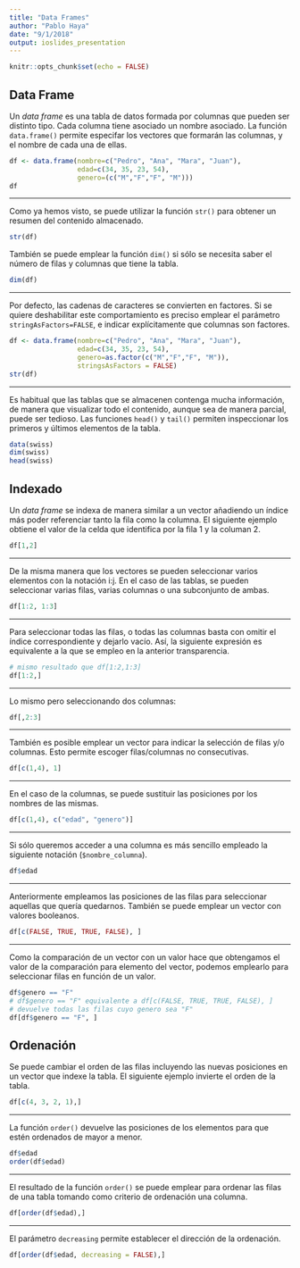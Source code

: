 ```yaml
---
title: "Data Frames"
author: "Pablo Haya"
date: "9/1/2018"
output: ioslides_presentation
---
```


```r
knitr::opts_chunk$set(echo = FALSE)
```

## Data Frame

Un _data frame_ es una tabla de datos formada por columnas que pueden ser distinto tipo. Cada columna tiene asociado un nombre asociado. La función `data.frame()` permite especifar los vectores que formarán las columnas, y el nombre de cada una de ellas.

```r
df <- data.frame(nombre=c("Pedro", "Ana", "Mara", "Juan"),
                 edad=c(34, 35, 23, 54),
                 genero=(c("M","F","F", "M")))
df
```

---

Como ya hemos visto, se puede utilizar la función `str()` para obtener un resumen del contenido almacenado. 

```r
str(df)
```

También se puede emplear la función `dim()` si sólo se necesita saber el número de filas y columnas que tiene la tabla.

```r
dim(df)
```

---

Por defecto, las cadenas de caracteres se convierten en factores. Si se quiere deshabilitar este comportamiento es preciso emplear el parámetro `stringAsFactors=FALSE`, e indicar explícitamente que columnas son factores.

```r
df <- data.frame(nombre=c("Pedro", "Ana", "Mara", "Juan"),
                 edad=c(34, 35, 23, 54),
                 genero=as.factor(c("M","F","F", "M")),
                 stringsAsFactors = FALSE)
str(df)
```

---

Es habitual que las tablas que se almacenen contenga mucha información, de manera que visualizar todo el contenido, aunque sea de manera parcial, puede ser tedioso. Las funciones `head()` y `tail()` permiten inspeccionar los primeros y últimos elementos de la tabla.

```r
data(swiss)
dim(swiss)
head(swiss)
```

## Indexado

Un _data frame_ se indexa de manera similar a un vector añadiendo un índice más poder referenciar tanto la fila como la columna. El siguiente ejemplo obtiene el valor de la celda que identifica por la fila 1 y la columan 2.

```r
df[1,2]
```

---

De la misma manera que los vectores se pueden seleccionar varios elementos con la notación i:j. En el caso de las tablas, se pueden seleccionar varias filas, varias columnas o una subconjunto de ambas.

```r
df[1:2, 1:3]
```

---

Para seleccionar todas las filas, o todas las columnas basta con omitir el índice correspondiente y dejarlo vacío. Así, la siguiente expresión es equivalente a la que se empleo en la anterior transparencia.

```r
# mismo resultado que df[1:2,1:3] 
df[1:2,]
```

---

Lo mismo pero seleccionando dos columnas:

```r
df[,2:3]
```

---

También es posible emplear un vector para indicar la selección de filas y/o columnas. Esto permite escoger filas/columnas no consecutivas. 

```r
df[c(1,4), 1]
```

---

En el caso de la columnas, se puede sustituir las posiciones por los nombres de las mismas.

```r
df[c(1,4), c("edad", "genero")]
```

---

Si sólo queremos acceder a una columna es más sencillo empleado la siguiente notación (`$nombre_columna`).

```r
df$edad
```

---

Anteriormente empleamos las posiciones de las filas para seleccionar aquellas que quería quedarnos. También se puede emplear un vector con valores booleanos.

```r
df[c(FALSE, TRUE, TRUE, FALSE), ]
```

---

Como la comparación de un vector con un valor hace que obtengamos el valor de la comparación para elemento del vector, podemos emplearlo para seleccionar filas en función de un valor. 

```r
df$genero == "F"
# df$genero == "F" equivalente a df[c(FALSE, TRUE, TRUE, FALSE), ]
# devuelve todas las filas cuyo genero sea "F"
df[df$genero == "F", ]
```

## Ordenación

Se puede cambiar el orden de las filas incluyendo las nuevas posiciones en un vector que indexe la tabla. El siguiente ejemplo invierte el orden de la tabla.

```r
df[c(4, 3, 2, 1),]
```

---

La función `order()` devuelve las posiciones de los elementos para que estén ordenados de mayor a menor.

```r
df$edad
order(df$edad)
```

---

El resultado de la función `order()` se puede emplear para ordenar las filas de una tabla tomando como criterio de ordenación una columna.

```r
df[order(df$edad),]
```

---
El parámetro `decreasing` permite establecer el dirección de la ordenación.

```r
df[order(df$edad, decreasing = FALSE),]
```
